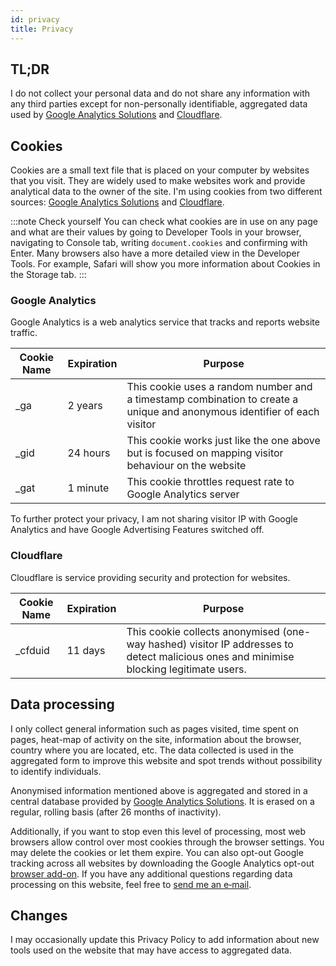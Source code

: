 ```yaml
---
id: privacy
title: Privacy
---
```



<LeadText content="Legal stuff. Short and simple." />

## TL;DR

I do not collect your personal data and do not share any information with any third parties except for non-personally identifiable, aggregated data used by [Google Analytics Solutions](https://www.google.com/analytics/) and [Cloudflare](https://www.cloudflare.com/).

## Cookies

Cookies are a small text file that is placed on your computer by websites that you visit. They are widely used to make websites work and provide analytical data to the owner of the site. I'm using cookies from two different sources: [Google Analytics Solutions](https://www.google.com/analytics/) and [Cloudflare](https://www.cloudflare.com/).

:::note Check yourself
You can check what cookies are in use on any page and what are their values by going to Developer Tools in your browser, navigating to Console tab, writing `document.cookies` and confirming with Enter. Many browsers also have a more detailed view in the Developer Tools. For example, Safari will show you more information about Cookies in the Storage tab.
:::

### Google Analytics

Google Analytics is a web analytics service that tracks and reports website traffic.

Cookie Name | Expiration | Purpose
----------- | ---------- | -------
_ga         | 2 years    | This cookie uses a random number and a timestamp combination to create a unique and anonymous identifier of each visitor
_gid        | 24 hours   | This cookie works just like the one above but is focused on mapping visitor behaviour on the website
_gat        | 1 minute   | This cookie throttles request rate to Google Analytics server

To further protect your privacy, I am not sharing visitor IP with Google Analytics and have Google Advertising Features switched off.

### Cloudflare

Cloudflare is service providing security and protection for websites.

Cookie Name | Expiration | Purpose
----------- | ---------- | -------
_cfduid     | 11 days    | This cookie collects anonymised (one-way hashed) visitor IP addresses to detect malicious ones and minimise blocking legitimate users.

## Data processing

I only collect general information such as pages visited, time spent on pages, heat-map of activity on the site, information about the browser, country where you are located, etc. The data collected is used in the aggregated form to improve this website and spot trends without possibility to identify individuals.

Anonymised information mentioned above is aggregated and stored in a central database provided by [Google Analytics Solutions](https://www.google.com/analytics/). It is erased on a regular, rolling basis (after 26 months of inactivity).

Additionally, if you want to stop even this level of processing, most web browsers allow control over most cookies through the browser settings. You may delete the cookies or let them expire. You can also opt-out Google tracking across all websites by downloading the Google Analytics opt-out [browser add-on](https://tools.google.com/dlpage/gaoptout). If you have any additional questions regarding data processing on this website, feel free to [send me an e&#8209;mail](mailto:legal@mateuszdabrowski.pl).

## Changes

I may occasionally update this Privacy Policy to add information about new tools used on the website that may have access to aggregated data.